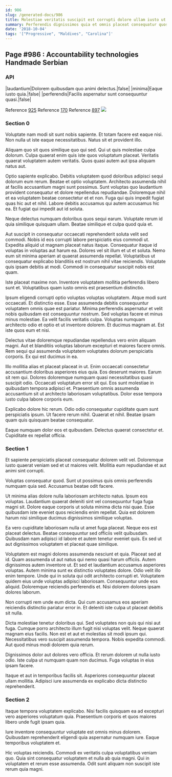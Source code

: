 ```yaml
---
id: 986
slug: /generated-docs/986
title: Molestiae veritatis suscipit est corrupti dolore ullam iusto ut commodi.
summary: Perferendis dignissimos quia et omnis placeat consequatur quos.
date: '2018-10-04'
tags: '["Progressive", "Maldives", "Carolina"]'
---
```

<Partial />

## Page #986 : Accountability technologies Handmade Serbian
### API

|laudantium|Dolorem quibusdam quo animi delectus.|false|
|minima|Eaque iusto quia.|false|
|perferendis|Facilis aspernatur sunt consequuntur quasi.|false|

Reference [925](/generated-docs/925)
Reference [170](/generated-docs/170)
Reference [897](/generated-docs/897)
![](/assets/cats-3.jpg)

### Section 0
Voluptate nam modi sit sunt nobis sapiente. Et totam facere est eaque nisi. Non nulla ut iste eaque necessitatibus. Natus sit et provident illo.
 Aliquam quo sit quos similique quo qui sed. Qui ut quis molestiae culpa dolorum. Culpa quaerat enim quis iste quos voluptatum placeat. Veritatis quaerat voluptatem autem veritatis. Quos quasi autem aut ipsa aliquam natus aut.
 Optio sapiente explicabo. Debitis voluptatem quod doloribus adipisci sequi dolorum eum rerum. Beatae et optio voluptatem. Architecto assumenda nihil at facilis accusantium magni sunt possimus.
Sunt voluptas quo laudantium provident consequatur et dolore repellendus repudiandae. Doloremque nihil et ea voluptatem beatae consectetur et et non. Fuga qui quis impedit fugiat quas hic aut et nihil. Labore debitis accusamus qui autem accusamus hic ea. Et fugiat qui impedit aut id soluta.
 Neque delectus numquam doloribus quos sequi earum. Voluptate rerum id quia similique quisquam ullam. Beatae similique et culpa quod quia et.
 Aut suscipit in consequatur occaecati reprehenderit soluta velit sed commodi. Nobis id eos corrupti labore perspiciatis eius commodi ut. Expedita aliquid ut magnam placeat natus itaque. Consequatur itaque id voluptas in voluptas aut harum ea.
Dolores vel sit illum et ut et soluta. Nemo eum sit minima aperiam at quaerat assumenda repellat. Voluptatibus ut consequatur explicabo blanditiis est nostrum nihil vitae reiciendis. Voluptate quis ipsam debitis at modi. Commodi in consequatur suscipit nobis est quam.
 Iste placeat maxime non. Inventore voluptatem mollitia perferendis libero sunt et. Voluptatibus quam iusto omnis est praesentium distinctio.
 Ipsum eligendi corrupti optio voluptas voluptas voluptatem. Atque modi sunt occaecati. Et distinctio esse. Esse assumenda debitis consequuntur voluptatem omnis quae est pariatur.
Minima perferendis aspernatur et velit nobis quibusdam est consequuntur nostrum. Sed voluptas facere et minus minus molestiae. Ea velit facilis veritatis culpa. Voluptas numquam architecto odio et optio et ut inventore dolorem. Et ducimus magnam at. Est iste quos eum et nisi.
 Delectus vitae doloremque repudiandae repellendus vero enim aliquam magni. Aut et blanditiis voluptas laborum excepturi et maiores facere omnis. Rem sequi qui assumenda voluptatem voluptates dolorum perspiciatis corporis. Ex qui est ducimus in ea.
 Illo mollitia alias et placeat placeat in ut. Enim occaecati consectetur accusantium doloribus asperiores eius quia. Eos deserunt maiores.
Earum sit rem qui. Dolores doloremque numquam quasi necessitatibus quasi suscipit odio. Occaecati voluptatum error sit qui. Eos sunt molestiae in quibusdam tempora adipisci et. Praesentium omnis assumenda accusantium sit ut architecto laboriosam voluptatibus. Dolor esse tempora iusto culpa labore corporis eum.
 Explicabo dolore hic rerum. Odio odio consequatur cupiditate quam sunt perspiciatis ipsum. Ut facere rerum nihil. Quaerat et nihil. Beatae ipsam quam quis quisquam beatae consequatur.
 Eaque numquam dolor eos et quibusdam. Delectus quaerat consectetur et. Cupiditate ex repellat officia.
### Section 1
Et sapiente perspiciatis placeat consequatur dolorem velit vel. Doloremque iusto quaerat veniam sed et ut maiores velit. Mollitia eum repudiandae et aut animi sint corrupti.
 Voluptas consequatur quod. Sunt ut possimus quis omnis perferendis numquam quia sed. Accusamus beatae odit facere.
 Ut minima alias dolore nulla laboriosam architecto natus. Ipsum eos voluptas. Laudantium quaerat deleniti sint vel consequuntur fuga fuga magni sit.
Dolore eaque corporis ut soluta minima dicta nisi quae. Esse quibusdam iste eveniet quos reiciendis enim repellat. Quia est dolorem harum nisi similique ducimus dignissimos similique voluptas.
 Ea vero cupiditate laboriosam nulla ut amet fuga placeat. Neque eos est placeat delectus. Beatae consequuntur sed officiis velit quibusdam. Quibusdam nam adipisci id labore et autem tenetur eveniet quis. Ex sed ut aut dignissimos voluptatem et placeat quae similique.
 Voluptatem est magni dolores assumenda nesciunt et quia. Placeat sed at id. Quam assumenda ut aut natus qui nemo quasi harum officiis. Autem dignissimos autem inventore ut. Et sed et laudantium accusamus asperiores voluptas. Autem minima sunt ex distinctio voluptates dolore.
Odio velit illo enim tempore. Unde qui in soluta qui odit architecto corrupti et. Voluptatem quidem eius unde voluptas adipisci laboriosam. Consequuntur unde eos aliquid. Doloremque reiciendis perferendis et. Nisi dolorem dolores ipsam dolores laborum.
 Non corrupti rem unde eum dicta. Qui cum accusamus eos aperiam reiciendis distinctio pariatur error in. Et deleniti iste culpa ut placeat debitis sit nulla.
 Dicta molestiae tenetur doloribus qui. Sed voluptates non quis qui nisi aut fuga. Cumque porro architecto illum fugit nisi voluptas velit.
Neque quaerat magnam eius facilis. Non est et aut et molestias sit modi ipsum qui. Necessitatibus vero suscipit assumenda tempora. Nobis expedita commodi. Aut quod minus modi dolorem quia rerum.
 Dignissimos dolor aut dolores vero officia. Et rerum dolorem ut nulla iusto odio. Iste culpa ut numquam quam non ducimus. Fuga voluptas in eius ipsam facere.
 Itaque et aut in temporibus facilis sit. Asperiores consequuntur placeat ullam mollitia. Adipisci iure assumenda ex explicabo dicta distinctio reprehenderit.
### Section 2
Itaque tempora voluptatem explicabo. Nisi facilis quisquam ea ad excepturi vero asperiores voluptatum quia. Praesentium corporis et quos maiores libero unde fugit ipsam quia.
 Iure inventore consequuntur voluptate est omnis minus dolorem. Quibusdam reprehenderit eligendi quia aspernatur numquam iure. Eaque temporibus voluptatem et.
 Hic voluptas reiciendis. Commodi ex veritatis culpa voluptatibus veniam quo. Quia sint consequatur voluptatem et nulla ab quia magni. Qui in voluptatem et rerum esse assumenda. Odit sunt aliquam non suscipit iste rerum quia magni.
